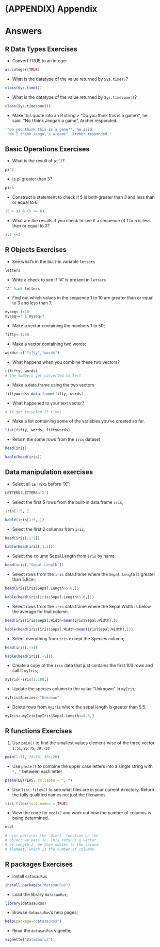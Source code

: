 # (APPENDIX) Appendix {-}

# Answers

## R Data Types Exercises
- Convert TRUE to an integer
```r
as.integer(TRUE)
```

- What is the datatype of the value returned by `Sys.time()`?
```r
class(Sys.time())
```

- What is the datatype of the value returned by `Sys.timezone()`?
```r
class(Sys.timezone())
```

- Make this quote into an R string
> "Do you think this is a game?", he said. "No I think Jenga's a game", Archer responded.

```r
'"Do you think this is a game?", he said. 
 "No I think Jenga\'s a game", Archer responded.'
```

## Basic Operations Exercises
- What is the result of `pi^2`?
```r
pi^2
```

- Is pi greater than 3?
```r
pi>3
```

- Construct a statement to check if 5 is both greater than 3 and less than or equal to 6
```r
(5 > 3) & (5 <= 6)
```

- What are the results if you check to see if a sequence of 1 to 5 is less than or equal to 3?
```r
1:5 <=3
```

## R Objects Exercises
-  See what's in the built-in variable `letters`
```r
letters
```

-  Write a check to see if "A" is present in `letters`
```r
"A" %in% letters
```

-  Find out which values in the sequence 1 to 10 are greater than or equal to 3 and less than 7.
```r
myseq<-1:10
myseq>=3 & myseq<7
```

-  Make a vector containing the numbers 1 to 50;
```r
fifty<-1:50
```

-  Make a vector containing two words;
```r
words<-c("fifty","words")
```

-  What happens when you combine these two vectors?
```r
c(fifty, words)
# the numbers get converted to text
```

-  Make a data.frame using the two vectors
```r
fiftywords<-data.frame(fifty, words)
```

-  What happened to your text vector?
```r
# It got recycled 25 times
```

-  Make a list containing some of the variables you've created so far.
```r
list(fifty, words, fiftywords)
```

-  Return the some rows from the `iris` dataset
```r
head(iris)
```

```r
kable(head(iris))
```

## Data manipulation exercises
- Select all `LETTERS` before "X";
```r
LETTERS[LETTERS<"X"]
```

- Select the first 5 rows from the built-in data.frame `iris`;
```r
iris[1:5, ]
```

```r
kable(iris[1:5, ])
```

- Select the first 2 columns from `iris`;
```r
head(iris[,1:2])
```

```r
kable(head(iris[,1:2]))
```

- Select the column Sepal.Length from `iris` by name.
```r
head(iris[,"Sepal.Length"])
```

- Select rows from the `iris` data.frame where the `Sepal.Length` is greater than 5.8cm;
```r
head(iris[iris$Sepal.Length>5.8,])
```

```r
kable(head(iris[iris$Sepal.Length>5.8,]))
```

- Select rows from the `iris` data.frame where the Sepal.Width is below the average for that column.
```r
head(iris[iris$Sepal.Width<mean(iris$Sepal.Width),])
```

```r
kable(head(iris[iris$Sepal.Width<mean(iris$Sepal.Width),]))
```

- Select everything from `iris` except the Species column;
```r
head(iris[,-5])
```

```r
kable(head(iris[,-5]))
```

- Create a copy of the `iris` data that just contains the first 100 rows and call it `myIris`;
```r
myIris<-iris[1:100,]
```

- Update the species column to the value "Unknown" in `myIris`;
```r
myIris$Species<-"Unknown"
```

- Delete rows from `myIris` where the sepal length is greater than 5.5.
```r
myIris<-myIris[myIris$Sepal.Length<=5.5,]
```


## R functions Exercises
1. Use `pmin()` to find the smallest values element-wise of the three vector `1:51`, `25:75`, `30:-20`

```r
pmin(1:51, 25:75, 30:-20)
```

- Use `paste()` to combine the upper case letters into a single string with `", "` between each letter

```r
paste(LETTERS, collapse = ", ")
```

- Use `list.files()` to see what files are in your current directory. Return the fully qualified names not just the filenames.

```r
list.files(full.names = TRUE)
```

- View the code for `ncol()` and work out how the number of columns is being determined.

```r
ncol

# ncol performs the `dim()` function on the
# object we pass in. This returns a vector
# of length 2. We then subset to the second
# element, which is the number of columns.
```

## R packages Exercises
- Install `datasauRus`
```r
install.packages("datasauRus")
```

- Load the library `datasauRus`;
```r
library(datasauRus)
```

- Browse `datasauRus`'s help pages;
```r
help(package="datasauRus")
```

- Read the `datasauRus` vignette;
```r
vignette("Datasaurus")
```


